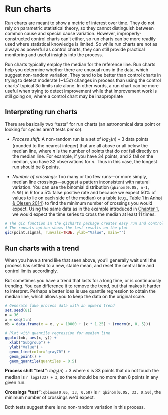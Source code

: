 # Run charts {#runcharts}

Run charts are meant to show a metric of interest over time. They do not rely on parametric statistical theory, so they cannot distinguish between common cause and special cause variation. However, improperly-constructed control charts can't either, so run charts can be more readily used where statistical knowledge is limited. So while run charts are not as always as powerful as control charts, they can still provide practical monitoring and useful insights into the process.

Run charts typically employ the median for the reference line. Run charts help you determine whether there are unusual runs in the data, which suggest non-random variation. They tend to be better than control charts in trying to detect moderate (~1.5$\sigma$) changes in process than using the control charts' typical 3$\sigma$ limits rule alone. In other words, a run chart can be more useful when trying to detect improvement while that improvement work is still going on, where a control chart may be inappropriate

## Interpreting run charts

There are basically two "tests" for run charts (an astronomical data point or looking for cycles aren't tests *per se*):  

- *Process shift:* A non-random run is a set of $log_2(n) + 3$ data points (rounded to the nearest integer) that are all above or all below the median line, where *n* is the number of points that do *not* fall directly on the median line. For example, if you have 34 points, and 2 fall on the median, you have 32 observations for *n*. Thus in this case, the longest run should be 8 points.  

- *Number of crossings:* Too many or too few runs---or more simply, median line crossings---suggest a pattern inconsistent with natural variation. You can use the binomial distribution (`qbinom(0.05, n-1, 0.50)` in R for a 5% false positive rate and because we expect 50% of values to lie on each side of the median) or a table (e.g., [Table 1 in Anhøj & Olesen 2014](http://journals.plos.org/plosone/article?id=10.1371/journal.pone.0113825#pone-0113825-t001)) to find the minimum number of crossings you would expect. Using the same data as in the example introduced in [Chapter 1](#where), we would expect the time series to cross the median at least 11 times.  

```r
# The qic function in the qicharts package creates easy run and control charts
# The runvals option shows the test results on the plot
qic(point.signal, runvals=TRUE, ylab="Value", main="")
```


## Run charts with a trend {#runtrend}

When you have a trend like that seen above, you'll generally wait until the process has settled to a new, stable mean, and reset the central line and control limits accordingly.

But sometimes you have a trend that lasts for a long time, or is continuously trending. You can difference it to remove the trend, but that makes it harder to interpret. Perhaps a better idea is use quantile regression to obtain the median line, which allows you to keep the data on the original scale.  

```r
# Generate fake process data with an upward trend
set.seed(81)
n = 36
x = seq(1:n)
mb = data.frame(x = x, y = 10000 + (x * 1.25) + (rnorm(n, 0, 5)))

# Plot with quantile regression for median line
ggplot(mb, aes(x, y)) + 
  xlab("Subgroup") + 
  ylab("Value") + 
  geom_line(color="gray70") +
  geom_point() +
  geom_quantile(quantiles = 0.5)
```


**Process shift "test"**: $log_2(n) + 3$ where $n$ is 33 points that do not touch the median is `r log2(33) + 3`, so there should be no more than 8 points in any given run.  

**Crossings "test"**: `qbinom(0.05, 33, 0.50)` is `r qbinom(0.05, 33, 0.50)`, the minimum number of crossings we'd expect.  

Both tests suggest there is no non-random variation in this process.  

